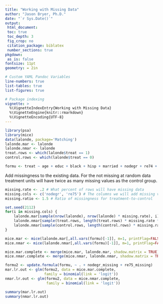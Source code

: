 ```yaml
---
title: "Working with Missing Data"
author: "Jason Bryer, Ph.D."
date: "`r Sys.Date()`"
output:
 html_document:
 toc: true
 toc_depth: 3
 fig_crop: no
 citation_package: biblatex
 number_sections: true
pkgdown:
 as_is: false
fontsize: 11pt
geometry: = 2in

# Custom YAML Pandoc Variables
line-numbers: true
list-tables: true
list-figures: true

# Package indexing
vignette: >
  %\VignetteIndexEntry{Working with Missing Data}
  %\VignetteEngine{knitr::rmarkdown}
  %\VignetteEncoding{UTF-8}
---
```



```r
library(psa)
library(mice)
data(lalonde, package='Matching')
lalonde.mar <- lalonde
lalonde.nmar <- lalonde
treat.rows <- which(lalonde$treat == 1)
control.rows <- which(lalonde$treat == 0)

formu <- treat ~ age + educ + black + hisp + married + nodegr + re74 + re75
```


Add missingness to the existing data. For the not missing at random data treatment units will have twice as many missing values as the control group.

```r
missing.rate <- .2 # What percent of rows will have missing data
missing.cols <- c('nodegr', 're75') # The columns we will add missing values to
missing.ratio <- 1.5 # Ratio of missingness for treatment-to-control

set.seed(2112)
for(i in missing.cols) {
	lalonde.mar[sample(nrow(lalonde), nrow(lalonde) * missing.rate), i] <- NA
	lalonde.nmar[sample(treat.rows, length(treat.rows) * missing.rate * missing.ratio), i] <- NA
	lalonde.nmar[sample(control.rows, length(control.rows) * missing.rate), i] <- NA
}

```

```r
mice.mar <- mice(lalonde.mar[,all.vars(formu)[-1]], m=1, printFlag=FALSE)
mice.nmar <- mice(lalonde.nmar[,all.vars(formu)[-1]], m=1, printFlag=FALSE)
```


```r
mice.mar.complete <- merge(mice.mar, lalonde.mar, shadow.matrix = TRUE)
mice.nmar.complete <- merge(mice.nmar, lalonde.nmar, shadow.matrix = TRUE)
```


```r
formu2 <- update.formula(formu, ~ . + nodegr_missing + re75_missing)
mar.lr.out <- glm(formu2, data = mice.mar.complete, 
				  family = binomial(link = 'logit'))
nmar.lr.out <- glm(formu2, data = mice.nmar.complete, 
				   family = binomial(link = 'logit'))

summary(mar.lr.out)
summary(nmar.lr.out)
```



